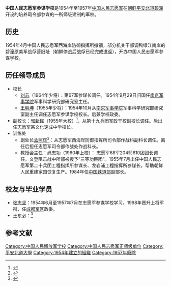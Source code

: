 '''中国人民志愿军参谋学校'''是1954年至1957年[[中国人民志愿军|中国人民志愿军]]在[[朝鲜|朝鲜]][[平安北道|平安北道]][[碧潼|碧潼]]开设的培养司令部参谋的一所师级建制的军校。
==历史==
1954年4月中国人民志愿军西海岸防御指挥所撤销，部分机关干部调鸭绿江南岸的碧潼原美军战俘营旧址（朝鲜停战后战俘已经完成遣返），开办中国人民志愿军参谋学校。<!--招收师以上机关参谋人员和中学文化程度并入朝参战的英语翻译等。

学制度三年。开设课程：单兵战斗动作，营至方面军参谋业务、作战计划与命令编写、战役协同、编制火力突击计划、航空侦察及照相等，军事文件拟定、班至方面军首长指挥样式、地形判读与地图制订、测绘技术、兵器知识、飞机坦克火炮性能。-->
==历任领导成员==
*校长
**[[刘苏|刘苏]]（1964年少将）：第67军参谋长调任。1954年9月29日归国任[[南京军事学院|南京军事学院]]军事科学研究部研究室主任。
**[[王明坤|王明坤]]（1955年少将）：1954年10月从[[南京军事学院|南京军事学院]]军事科学研究部研究室副主任调任志愿军参谋学校校长。后兼学校政委。
*副校长：[[邹新民|邹新民]]（1955年大校）<ref>{{Cite web |url=http://news.sohu.com/20070108/n247471569.shtml |title=“邹新民同志逝世”，《解放军报》，2007年01月08日 |accessdate=2020年7月20日 |archive-date=2020年7月20日 |archive-url=https://web.archive.org/web/20200720115904/http://news.sohu.com/20070108/n247471569.shtml |dead-url=no }}</ref>，从第十九兵团军政干校副校长调任。后出任志愿军某文化速成中学校长。
*训练处
**副处长[[孟照辉|孟照辉]]<ref>{{Cite web |url=http://www.kmycjng.com/pictittxt.aspx?c=3FA9702FFCDE0046&id=4DE99E669C1F893C&a=s |title=孟照辉简历，《中国人民志愿军纪念馆》官网 |accessdate=2020-07-20 |archive-date=2020-07-20 |archive-url=https://web.archive.org/web/20200720140717/http://www.kmycjng.com/pictittxt.aspx?c=3FA9702FFCDE0046&id=4DE99E669C1F893C&a=s |dead-url=no }}</ref>：从志愿军西海岸防御指挥所司令部作战科副科长调任。离任后担任志愿军司令部作战处作战科长。
**教授会主任：[[尚志功|尚志功]]（1960年上校）： 志愿军68军204师610团团长调任。文登阻击战中所部被授予“三等功臣团”。1955年7月出任中国人民志愿军第二十兵团工程指挥所参谋长、龙岩浦工程指挥所参谋长，帮助朝鲜人民重建家园恢复生产。1984年任[[中华人民共和国铁道部|中国铁道部]]副部长。

==校友与毕业学员==
*[[张志坚_(上将)|张志坚]]：1954年6月至1957年7月在志愿军参谋学校学习。1998年晋升上将军衔，任[[成都军区|成都军区]]政委。
*王东必：<ref>{{Cite web |url=http://news.163.com/09/0801/09/5FKEM03J00013HPP.html |title=《不谈个人 只谈集体——专访原志愿军司令部参谋王东必》，来源: 网易2009-08-01 |accessdate=2020-07-20 |archive-date=2020-07-20 |archive-url=https://web.archive.org/web/20200720115905/http://news.163.com/09/0801/09/5FKEM03J00013HPP.html |dead-url=no }}</ref>
== 参考文献 ==
{{Reflist}}

[[Category:中国人民解放军学校|Category:中国人民解放军学校]]
[[Category:中国人民志愿军正师级单位|Category:中国人民志愿军正师级单位]]
[[Category:平安北道大學|Category:平安北道大學]]
[[Category:1954年建立的組織|Category:1954年建立的組織]]
[[Category:1957年廢除|Category:1957年廢除]]